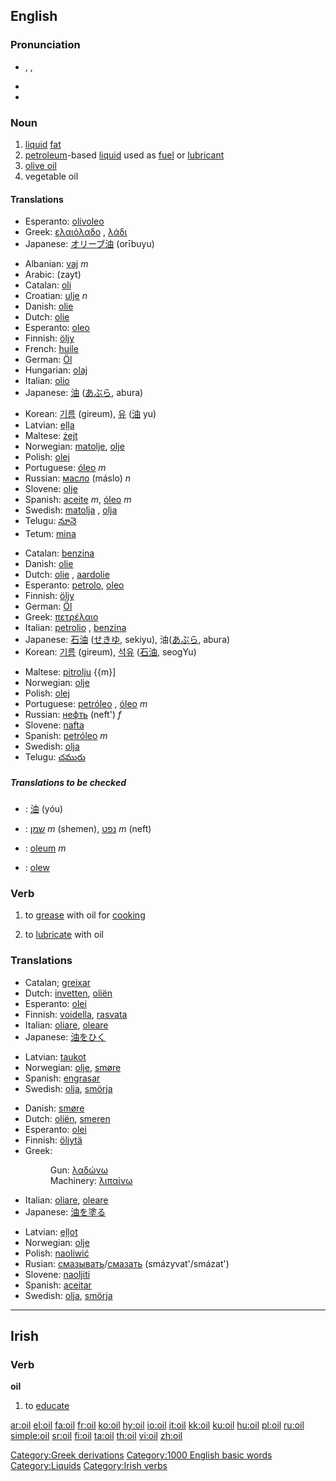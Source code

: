 {{wikipedia}}
==English==

===Pronunciation===
*{{AHD|oil}}, {{IPA|ɔɪl}}, {{SAMPA|OIl}}
*{{audio|en-us-oil.ogg|Audio (US)}}
*{{rhymes|ɔɪl}}

===Noun===
{{en-noun}}
# [[liquid]] [[fat]]
# [[petroleum]]-based [[liquid]] used as [[fuel]] or [[lubricant]]
# [[olive oil]]
# vegetable oil

====Translations====
{{trans-top|Olive oil}}
*Esperanto: [[olivoleo]]
*Greek: [[ελαιόλαδο]] {{n}}, [[λάδι]] {{n}}
*Japanese: [[オリーブ油]] (orībuyu)
{{trans-mid}}
{{trans-bottom}}

{{trans-top|Liquid fat}}
*Albanian: [[vaj]] ''m''
*Arabic: {{ARchar|[[زيت]]}} (zayt)
*Catalan: [[oli]] {{m}}
*Croatian: [[ulje]] ''n''
*Danish: [[olie]] {{c}}
*Dutch: [[olie]] {{f}}
*Esperanto: [[oleo]]
*Finnish: [[öljy]]
*French: [[huile]]
*German: [[Öl]] {{n}}
*Hungarian: [[olaj]]
*Italian: [[olio#Italian|olio]] {{m}}
*Japanese: [[油]] ([[あぶら]], abura)
{{trans-mid}}
*Korean: [[기름]] (gireum), [[유]] ([[油]] yu) 
*Latvian: [[eļļa]] {{f}}
*Maltese: [[żejt]] {{m}}
*Norwegian: [[matolje]], [[olje]] {{m}}
*Polish: [[olej]] {{m}}
*Portuguese: [[óleo]] ''m''
*Russian: [[масло]] (máslo) ''n''
*Slovene: [[olje]] {{n}}
*Spanish: [[aceite]] ''m'', [[óleo]] ''m''
*Swedish: [[matolja]] {{c}}, [[olja]] {{c}}
*Telugu: [[నూనె]]
*Tetum: [[mina]]
{{trans-bottom}}

{{trans-top|Petroleum-based liquid}}
*Catalan: [[benzina]]
*Danish: [[olie]] {{c}}
*Dutch: [[olie]] {{f}}, [[aardolie]] {{f}}
*Esperanto: [[petrolo]], [[oleo]]
*Finnish: [[öljy]]
*German: [[Öl]] {{n}}
*Greek: [[πετρέλαιο]] {{n}}
*Italian: [[petrolio]] {{m}}, [[benzina]] {{f}}
*Japanese: [[石油]] ([[せきゆ]], sekiyu), 油([[あぶら]], abura)
*Korean: [[기름]] (gireum), [[석유]] ([[石油]], seogYu)
{{trans-mid}}
*Maltese: [[pitrolju]] {{m}]
*Norwegian: [[olje]] {{m}}
*Polish: [[olej]] {{m}}
*Portuguese: [[petróleo]] {{m}}, [[óleo]] ''m''
*Russian: [[нефть]] (neft') ''f''
*Slovene: [[nafta]] {{f}}
*Spanish: [[petróleo]] ''m''
*Swedish: [[olja]] {{c}}
*Telugu: [[చమురు]]
{{trans-bottom}}


=====Translations to be checked=====
{{checktrans}}
<!--Remove this section once all of the translations below have been moved into the tables above.-->
*{{ttbc|Chinese}}: [[油]] (yóu)
*{{ttbc|Hebrew}}: [[שמן]] ''m'' (shemen), [[נפט]] ''m'' (neft)
*{{ttbc|Latin}}: [[oleum]] ''m''
*{{ttbc|Welsh}}: [[olew]]

===Verb===
{{en-verb}}
# {{transitive}} to [[grease]] with oil for [[cook]]ing
# {{transitive}} to [[lubricate]] with oil

===Translations===
{{trans-top|to grease with oil for cooking}}
*Catalan; [[greixar]]
*Dutch: [[invetten]], [[oliën]]
*Esperanto: [[olei]]
*Finnish: [[voidella]], [[rasvata]]
*Italian: [[oliare]], [[oleare]]
*Japanese: [[油]]を[[ひく]]
{{trans-mid}}
*Latvian: [[taukot]]
*Norwegian: [[olje]], [[smøre]]
*Spanish: [[engrasar]]
*Swedish: [[olja]], [[smörja]]
{{trans-bottom}}

{{trans-top|To lubricate with oil}}
*Danish: [[smøre]]
*Dutch: [[oliën]], [[smeren]]
*Esperanto: [[olei]]
*Finnish: [[öljytä]]
*Greek:
*: Gun: [[λαδώνω]]
*: Machinery: [[λιπαίνω]]
*Italian: [[oliare]], [[oleare]]
*Japanese: [[油]]を[[塗る]]
{{trans-mid}}
*Latvian: [[eļļot]]
*Norwegian: [[olje]]
*Polish: [[naoliwić]]
*Rusian: [[смазывать]]/[[смазать]] (smázyvat'/smázat')
*Slovene: [[naoljiti]]
*Spanish: [[aceitar]]
*Swedish: [[olja]], [[smörja]]
{{trans-bottom}}

[[Category:Greek derivations]]
[[Category:1000 English basic words]]
[[Category:Liquids]]

----

==Irish==
===Verb===
'''oil'''

# to [[educate]]

[[Category:Irish verbs]]

[[ar:oil]]
[[el:oil]]
[[fa:oil]]
[[fr:oil]]
[[ko:oil]]
[[hy:oil]]
[[io:oil]]
[[it:oil]]
[[kk:oil]]
[[ku:oil]]
[[hu:oil]]
[[pl:oil]]
[[ru:oil]]
[[simple:oil]]
[[sr:oil]]
[[fi:oil]]
[[ta:oil]]
[[th:oil]]
[[vi:oil]]
[[zh:oil]]